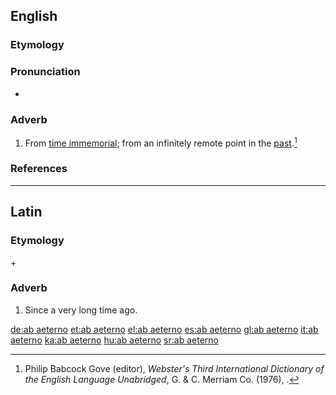 ==English==

===Etymology===
{{borrowing|en|NL.|ab aeternō}}

===Pronunciation===
* {{a|GenAm}} {{IPA|/ˌæb iˈtɚ.noʊ/|/ˌɑb ˌaɪˈtɚ.noʊ/|lang=en}}

===Adverb===
{{en-adv|-}}

# From [[time immemorial]]; from an infinitely remote point in the [[past]].<ref name=Gove>Philip Babcock Gove (editor), ''Webster's Third International Dictionary of the English Language Unabridged'', G. & C. Merriam Co. (1976), {{ISBN|0-87779-101-5}}.</ref>

===References===
<references/>

----

==Latin==

===Etymology===
{{m|la|ab}} + {{m|la|aeternus}}

===Adverb===
{{head|la|adverb|head=[[ab]] [[aeternō]]}}

# Since a very long time ago.

[[de:ab aeterno]]
[[et:ab aeterno]]
[[el:ab aeterno]]
[[es:ab aeterno]]
[[gl:ab aeterno]]
[[it:ab aeterno]]
[[ka:ab aeterno]]
[[hu:ab aeterno]]
[[sr:ab aeterno]]